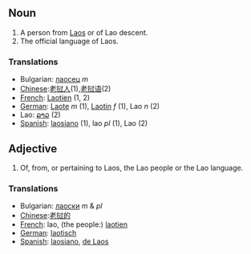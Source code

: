 ==Noun==

# A person from [[Laos]] or of Lao descent.
# The official language of Laos.

===Translations===
*Bulgarian: [[лаосец]] ''m''
*[[Chinese]]:[[老挝人]](1),[[老挝语]](2)
*[[French]]: [[Laotien]] (1, 2)
*[[German]]: [[Laote]] ''m'' (1), [[Laotin]] ''f'' (1), Lao ''n'' (2)
*Lao: [[ລາວ]] (2)
*[[Spanish]]: [[laosiano]] (1), lao ''pl'' (1), Lao (2)


==Adjective==
#Of, from, or pertaining to Laos, the Lao people or the Lao language.

===Translations===
*Bulgarian: [[лаоски]] ''m'' & ''pl''
*[[Chinese]]:[[老挝的]]
*[[French]]: lao, (the people:) [[laotien]]
*[[German]]: [[laotisch]]
*[[Spanish]]: [[laosiano]], [[de Laos]]